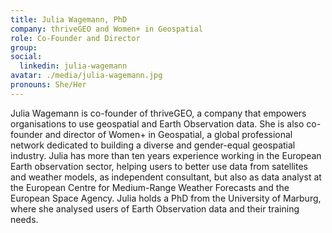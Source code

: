```yaml
---
title: Julia Wagemann, PhD
company: thriveGEO and Women+ in Geospatial
role: Co-Founder and Director
group:
social:
  linkedin: julia-wagemann
avatar: ./media/julia-wagemann.jpg
pronouns: She/Her
---
```

Julia Wagemann is co-founder of thriveGEO, a company that empowers organisations to use geospatial and Earth Observation data. She is also co-founder and director of Women+ in Geospatial, a global professional network dedicated to building a diverse and gender-equal geospatial industry. Julia has more than ten years experience working in the European Earth observation sector, helping users to better use data from satellites and weather models, as independent consultant, but also as data analyst at the European Centre for Medium-Range Weather Forecasts and the European Space Agency. Julia holds a PhD from the University of Marburg, where she analysed users of Earth Observation data and their training needs.